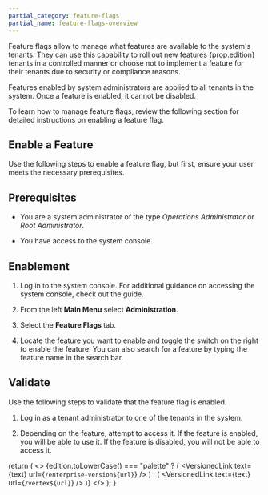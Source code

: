 ```yaml
---
partial_category: feature-flags
partial_name: feature-flags-overview
---
```


<!-- prettier-ignore -->
Feature flags allow <PaletteURL text="system administrators" edition={props.edition}  url="/system-management/account-management/#system-administrators" /> to 
manage what features are available to the system's tenants. They can use this capability to roll out new features {prop.edition} tenants in a controlled manner or choose not to implement a feature for their tenants due to security or compliance reasons.

Features enabled by system administrators are applied to all tenants in the system. Once a feature is enabled, it cannot
be disabled.

To learn how to manage feature flags, review the following section for detailed instructions on enabling a feature flag.

## Enable a Feature

Use the following steps to enable a feature flag, but first, ensure your user meets the necessary prerequisites.

## Prerequisites

- You are a system administrator of the type _Operations Administrator_ or _Root Administrator_.

- You have access to the system console.

## Enablement

<!-- prettier-ignore -->
1. Log in to the system console. For additional guidance on accessing the system console, check out the
   <PaletteURL
     edition={props.edition}
     text="Access the System Console"
     url="/system-management/#access-the-system-console"
   /> guide.

2. From the left **Main Menu** select **Administration**.

3. Select the **Feature Flags** tab.

4. Locate the feature you want to enable and toggle the switch on the right to enable the feature. You can also search
   for a feature by typing the feature name in the search bar.

## Validate

Use the following steps to validate that the feature flag is enabled.

1. Log in as a tenant administrator to one of the tenants in the system.

2. Depending on the feature, attempt to access it. If the feature is enabled, you will be able to use it. If the feature
   is disabled, you will not be able to access it.

  return (
    <>
      {edition.toLowerCase() === "palette" ? (
        <VersionedLink text={text} url={`/enterprise-version${url}`} />
      ) : (
        <VersionedLink text={text} url={`/vertex${url}`} />
      )}
    </>
  );
}
